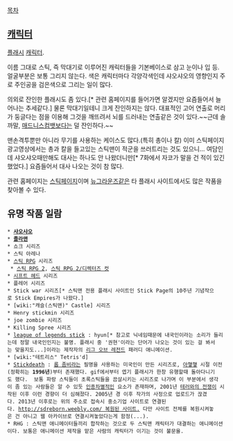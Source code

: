 [[목차]]

== [[캐릭터]] ==

[[플래시]] [[캐릭터]].

이름 그대로 스틱, 즉 막대기로 이루어진 캐릭터들을 기본베이스로 삼고 눈이나 입 등. 얼굴부분은 보통 그리지 않는다. 색은 캐릭터마다 각양각색인데 샤오샤오의 영향인지 주로 주인공을 검은색으로 그리는 일이 많다.

의외로 잔인한 플래시도 좀 있다.[* 관련 홈페이지를 들어가면 알겠지만 요즘들어서 늘어나는 추세같다.] 물론 막대기일테니 크게 잔인하지는 않다. 대표적인 고어 연출로 머리가 둥글다는 점을 이용해 그것을 깨뜨려서 뇌를 드러내는 연출같은 것이 있다.~~근데 솔까말, [[매드니스컴뱃]]보다는 덜 잔인하다.~~

맨손격투뿐만 아니라 무기를 사용하는 케이스도 많다.(특히 총이나 칼) 이미 스틱페이지 광고영상에서는 총과 칼을 들고있는 스틱맨이 적군을 쓰러트리는 것도 있으니... 여담인데 샤오샤오때만해도 대사는 하나도 안 나왔더니만[* 7화에서 자코가 말을 건 적이 있긴 했었다.] 요즘들어서 대사 나오는 것이 참 많다.

관련 홈페이지는 [http://stickpage.com 스틱페이지]이며 [[뉴그라운즈]]같은 타 플래시 사이트에서도 많은 작품을 찾아볼 수 있다.

== 유명 작품 일람 ==
 * '''[[샤오샤오]]'''
 * '''[[졸라맨]]'''
 * 쇼크 시리즈
 * 스틱 아레나
 * [[스틱 RPG]] 시리즈
  * [[스틱 RPG 2]], [[스틱 RPG 2/디렉터즈 컷]]
 * [[시프트 헤드]] 시리즈
 * 플레어 시리즈
 * Stick war 시리즈[* 스틱맨 전용 플래시 사이트인 Stick Page의 10주년 기념작으로 Stick Empires가 나왔다.]
 * [wiki:"캐슬(스틱맨)" Castle] 시리즈
 * Henry stickmin 시리즈
 * joe zombie 시리즈
 * Killing Spree 시리즈
 * [http://www.youtube.com/results?search_query=league+of+legends+stick&sm=3l league of legends stick] : hyun[* 참고로 닉네임때문에 내국인이라는 소리가 들리는데 정말 내국인인지는 불명. 플래시 중 '권현'이라는 단어가 나오는 것이 있는 걸 봐서는 맞을지도...]이라는 제작자의 [[리그 오브 레전드]] 패러디 애니메이션.
 * [wiki:"테트리스" Tetris'd]
 * [http://www.stickdeath.com Stickdeath] : [[롭 좀비]]라는 필명을 사용하는 미국인이 만든 시리즈로, [[아햏햏]] 시절 이전(정확히는 '''1996년''')부터 존재했다. gif에서부터 엽기 플래시가 한창 유행할때 돌아다니기도 했다.  보통 파랑 스틱들이 초록스틱들을 끔살시키는 시리즈로 나가며 이 부분에서 생각이 좀 있는 사람들은 알 수 있듯 [[인종차별]]적인 요소가 존재하며, 2001년 [[테러와의 전쟁]]이 시작된 이후 이런 경향이 더 심해졌다. 2005년 경 이후 작가의 사정으로 업로드가 끊겼다. 2013년 이후로는 위의 주소로 접속시 중소기업 사이트로 연결된다. [[http://sdreborn.weebly.com/ 복원된 사이트.]] 다만 사이트 전체를 복원시켜놓은 건 아니고 웹 아카이브로 연결시켜놓았다는게 함정(...).
 * RHG : 스틱맨 애니메이터들끼리 합작하는 것으로 두 스틱맨 캐릭터가 대결하는 애니메이션이다. 보통은 애니메이션 제작을 맡은 사람의 캐릭터가 이기는 것이 불문율.
